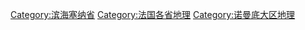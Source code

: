 [[Category:滨海塞纳省|Category:滨海塞纳省]]
[[Category:法国各省地理|Category:法国各省地理]]
[[Category:诺曼底大区地理|Category:诺曼底大区地理]]